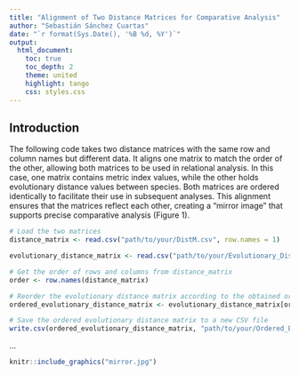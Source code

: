 ```yaml
---
title: "Alignment of Two Distance Matrices for Comparative Analysis"
author: "Sebastián Sánchez Cuartas"
date: "`r format(Sys.Date(), '%B %d, %Y')`"
output: 
  html_document:
    toc: true
    toc_depth: 2
    theme: united
    highlight: tango
    css: styles.css
---
```


## **Introduction**

The following code takes two distance matrices with the same row and column names but different data. It aligns one matrix to match the order of the other, allowing both matrices to be used in relational analysis. In this case, one matrix contains metric index values, while the other holds evolutionary distance values between species. Both matrices are ordered identically to facilitate their use in subsequent analyses. This alignment ensures that the matrices reflect each other, creating a "mirror image" that supports precise comparative analysis (Figure 1).

```r

# Load the two matrices
distance_matrix <- read.csv("path/to/your/DistM.csv", row.names = 1)

evolutionary_distance_matrix <- read.csv("path/to/your/Evolutionary_Distances.csv", row.names = 1)

# Get the order of rows and columns from distance_matrix
order <- row.names(distance_matrix)

# Reorder the evolutionary distance matrix according to the obtained order
ordered_evolutionary_distance_matrix <- evolutionary_distance_matrix[order, order]

# Save the ordered evolutionary distance matrix to a new CSV file
write.csv(ordered_evolutionary_distance_matrix, "path/to/your/Ordered_Evolutionary_Distances.csv")


```

...

```r
knitr::include_graphics("mirror.jpg")

```
